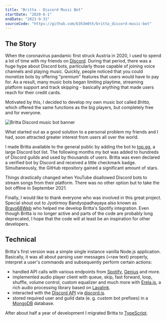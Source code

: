```yaml
---
title: "Britta - Discord Music Bot"
startDate: "2020-6-1"
endDate: "2021-9-31"
sourceCode: "https://github.com/b3h3m0th/britta_discord-music-bot"
---
```


## The Story

When the coronavirus pandamic first struck Austria in 2020, I used to spend a lot of time with my friends on [Discord](https://discord.com/).
During that period, there was a huge hype about Discord bots, particularly those capable of joining voice channels and playing music.
Quickly, people noticed that you could monetize bots by offering "premium" features that users would have to pay for.
As a result, many music bots began limiting playtime, streaming platform support and track skipping - basically anything that made users reach for their credit cards.

Motivated by this, I decided to develop my own music bot called *Britta*, which offered the same functions as the big players, but completely free and for everyone.

![Britta Discord music bot banner](/images/britta-banner.png)

What started out as a good solution to a personal problem my friends and I had, soon attracted greater interest from users all over the world.

I made Britta available to the general public by adding the bot to [top.gg](https://top.gg/), a large Discord bot list.
The following months my bot was added to hundreds of Discord guilds and used by thousands of users.
Britta was even declared a verified bot by Discord and received a little checkmark badge.
Simultaneously, the GitHub repository gained a significant amount of stars.

Things drastically changed when YouTube disallowed Discord bots to stream songs from their platform.
There was no other option but to take the bot offline in September 2021.

Finally, I would like to thank everyone who was involved in this great project. Special shout out to Jyotirmoy Bandyopadhayaya also known as [Bravo68Web](https://www.itsmebravo.dev/) who helped me develop Britta's Spotify integration.
Even though Britta is no longer active and parts of the code are probably long deprecated, I hope that the code will at least be an inspiration for other developers.

## Technical

Britta's first version was a simple single instance vanilla Node.js application.
Basically, it was all about parsing user messages (=raw text) properly, interpret a user's commands and subsequently perform certain actions:
- handled API calls with various endpoints from [Spotify](https://developer.spotify.com/documentation/web-api), [Genius](https://genius.com/) and more.
- implemented audio player client with queue, skip, fast forward, loop, shuffle, volume control, custom equalizer and much more with [Erela.js](https://github.com/erelajs), a rich audio processing library based on [Lavalink](https://lavalink.dev/).
- interacted with the [Discord API](https://discord.com/developers/docs/reference) via [discord.js](https://github.com/discordjs/discord.js).
- stored required user and guild data (e. g. custom bot prefixes) in a [MongoDB](https://www.mongodb.com/) database.

After about half a year of development I migrated Britta to [TypeScript](https://www.typescriptlang.org/).
